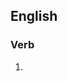 ==English==

===Verb===
{{head|en|present participle}}

# {{present participle of|farnesylate|lang=en|nocat=1}}
